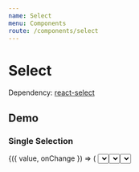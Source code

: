 ```yaml
---
name: Select
menu: Components
route: /components/select
---
```




# Select

Dependency: [react-select](https://github.com/JedWatson/react-select)

## Demo

### Single Selection

<Playground>
  <SelectDemo>
    {({ value, onChange }) => (
      <Select
        label="What is your favorite fruit?"
        value={value}
        options={options}
        onChange={onChange}
      />
    )}
  </SelectDemo>
</Playground>

### Multi Selection

<Playground>
  <SelectDemo>
    {({ value, onChange }) => (
      <Select
        isMulti
        label="What are your favorite fruits?"
        value={value}
        options={options}
        onChange={onChange}
      />
    )}
  </SelectDemo>
</Playground>

### Searchable

<Playground>
  <SelectDemo>
    {({ value, onChange }) => (
      <Select
        isSearchable
        label="What are your favorite fruits?"
        value={value}
        options={options}
        onChange={onChange}
      />
    )}
  </SelectDemo>
</Playground>

## API

<Props of={Select} />
